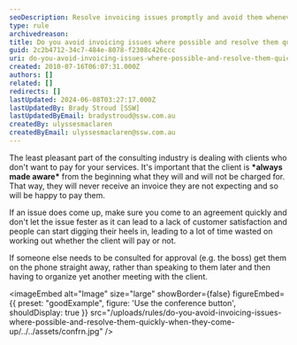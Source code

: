 ```yaml
---
seoDescription: Resolve invoicing issues promptly and avoid them whenever possible to ensure client satisfaction and minimize payment disputes.
type: rule
archivedreason:
title: Do you avoid invoicing issues where possible and resolve them quickly when they come up?
guid: 2c2b4712-34c7-484e-8078-f2308c426ccc
uri: do-you-avoid-invoicing-issues-where-possible-and-resolve-them-quickly-when-they-come-up
created: 2010-07-16T06:07:31.000Z
authors: []
related: []
redirects: []
lastUpdated: 2024-06-08T03:27:17.000Z
lastUpdatedBy: Brady Stroud [SSW]
lastUpdatedByEmail: bradystroud@ssw.com.au
createdBy: ulyssesmaclaren
createdByEmail: ulyssesmaclaren@ssw.com.au
---
```


The least pleasant part of the consulting industry is dealing with clients who don't want to pay for your services.
It's important that the client is **\*always made aware\*** from the beginning what they will and will not be charged for. That way, they will never receive an invoice they are not expecting and so will be happy to pay them.

If an issue does come up, make sure you come to an agreement quickly and don't let the issue fester as it can lead to a lack of customer satisfaction and people can start digging their heels in, leading to a lot of time wasted on working out whether the client will pay or not.

If someone else needs to be consulted for approval (e.g. the boss) get them on the phone straight away, rather than speaking to them later and then having to organize yet another meeting with the client.

<imageEmbed
  alt="Image"
  size="large"
  showBorder={false}
  figureEmbed={{
    preset: "goodExample",
    figure: 'Use the conference button',
    shouldDisplay: true
  }}
  src="/uploads/rules/do-you-avoid-invoicing-issues-where-possible-and-resolve-them-quickly-when-they-come-up/../../assets/confrn.jpg"
/>

